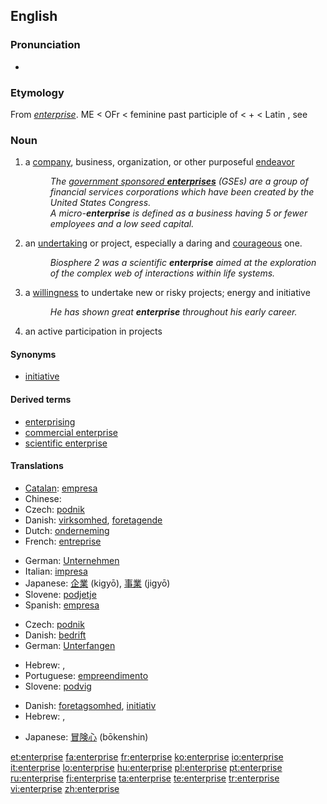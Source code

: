 {{wikipedia}}
{{also|Enterprise}}
==English==

===Pronunciation===
* {{audio|en-us-enterprise.ogg|Audio (US)}}

===Etymology===
From {{etyl|frm}} ''[[entreprise|enterprise]]''.
ME < OFr {{term|entreprise}} < feminine past participle of {{term|entreprendre||to undertake}} < {{term|entre||in between}} + {{term|prendre}} < Latin {{term|prehendere}}, see {{term|prehensile}}

===Noun===
{{en-noun}}

# a [[company]], business, organization, or other purposeful [[endeavor]]
#: ''The [[wikipedia:government sponsored enterprises|government sponsored '''enterprises''']] (GSEs) are a group of financial services corporations which have been created by the United States Congress.''
#: ''A micro-'''enterprise''' is defined as a business having 5 or fewer employees and a low seed capital.''
# an [[undertaking]] or project, especially a daring and [[courageous]] one.
#: ''Biosphere 2 was a scientific '''enterprise''' aimed at the exploration of the complex web of interactions within life systems.''
# a [[willingness]] to undertake new or risky projects; energy and initiative
#: ''He has shown great '''enterprise''' throughout his early career.''
# an active participation in projects

====Synonyms====
* [[initiative]]

====Derived terms====
* [[enterprising]]
* [[commercial enterprise]]
* [[scientific enterprise]]

====Translations====
{{trans-top|Company, business, organization, or endeavor}}
* [[Catalan]]: [[empresa]] {{f}}
* Chinese: {{zh-tsp|企業|企业|qǐyè}} 
* Czech: [[podnik]] {{m}}
* Danish: [[virksomhed]], [[foretagende]]
* Dutch: [[onderneming]] {{f}}
* French: [[entreprise]] {{f}}
{{trans-mid}}
* German: [[Unternehmen]] {{n}}
* Italian: [[impresa]] {{f}}
* Japanese: [[企業]] (kigyō), [[事業]] (jigyō)
* Slovene: [[podjetje]] {{n}}
* Spanish: [[empresa]] {{f}}
{{trans-bottom}}

{{trans-top|Undertaking, especially a daring and courageous one}}
* Czech: [[podnik]] {{m}}
* Danish: [[bedrift]]
* German: [[Unterfangen]] {{n}}
{{trans-mid}}
* Hebrew: {{he-translation|מבצע|mivtsa}}, {{he-translation|יזמה|yozma}}
* Portuguese: [[empreendimento]]
* Slovene: [[podvig]] {{m}}
{{trans-bottom}}

{{trans-top|Willingness to undertake projects, energy and initiative}}
* Danish: [[foretagsomhed]], [[initiativ]]
* Hebrew: {{he-translation|יזמות|yazamut}}, {{he-translation|יזמה|yozma}}
{{trans-mid}}
* Japanese: [[冒険心]] (bōkenshin)
{{trans-bottom}}

[[et:enterprise]]
[[fa:enterprise]]
[[fr:enterprise]]
[[ko:enterprise]]
[[io:enterprise]]
[[it:enterprise]]
[[lo:enterprise]]
[[hu:enterprise]]
[[pl:enterprise]]
[[pt:enterprise]]
[[ru:enterprise]]
[[fi:enterprise]]
[[ta:enterprise]]
[[te:enterprise]]
[[tr:enterprise]]
[[vi:enterprise]]
[[zh:enterprise]]